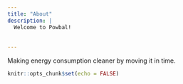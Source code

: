```yaml
---
title: "About"
description: |
  Welcome to Powbal!
  
  
---
```




Making energy consumption cleaner by moving it in time.
  
  

```r
knitr::opts_chunk$set(echo = FALSE)


```
